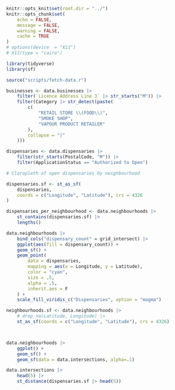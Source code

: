 ```r
knitr::opts_knit$set(root.dir = "../")
knitr::opts_chunk$set(
    echo = FALSE,
    message = FALSE,
    warning = FALSE,
    cache = TRUE
)
# options(device  = "X11")
# X11(type = "cairo")
```

```r
library(tidyverse)
library(sf)
```

```r
source("scripts/fetch-data.r")
```

```r
businesses <- data.businesses |>
    filter(`Licence Address Line 3` |> str_starts("M")) |>
    filter(Category |> str_detect(paste(
        c(
            "RETAIL STORE \\(FOOD\\)",
            "SMOKE SHOP",
            "VAPOUR PRODUCT RETAILER"
        ),
        collapse = "|"
    )))

dispensaries <- data.dispensaries |>
    filter(str_starts(PostalCode, "M")) |>
    filter(ApplicationStatus == "Authorized to Open")
```

```r
# Cloropleth of open dispensaries by neighbourhood

dispensaries.sf <- st_as_sf(
    dispensaries,
    coords = c("Longitude", "Latitude"), crs = 4326
)

dispensaries_per_neighbourhood <- data.neighbourhoods |>
    st_contains(dispensaries.sf) |>
    lengths()

data.neighbourhoods |>
    bind_cols("dispensary_count" = grid_intersect) |>
    ggplot(aes(fill = dispensary_count)) +
    geom_sf() +
    geom_point(
        data = dispensaries,
        mapping = aes(x = Longitude, y = Latitude),
        color = "cyan",
        size = .5,
        alpha = .5,
        inherit.aes = F
    ) +
    scale_fill_viridis_c("Dispensaries", option = "magma")
```

```r
neighbourhoods.sf <- data.neighbourhoods |>
    # drop_na(Latitude, Longitude) |>
    st_as_sf(coords = c("Longitude", "Latitude"), crs = 4326)



data.neighbourhoods |>
    ggplot() +
    geom_sf() +
    geom_sf(data = data.intersections, alpha=.1)
```

```r
data.intersections |>
    head(5) |>
    st_distance(dispensaries.sf |> head(5))
```
